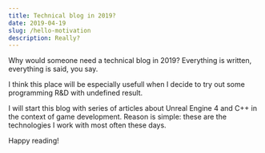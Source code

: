 ```yaml
---
title: Technical blog in 2019?
date: 2019-04-19
slug: /hello-motivation
description: Really?
---
```


Why would someone need a technical blog in 2019? Everything is written, everything is said, you say.

I think this place will be especially usefull when I decide to try out some programming R&D with undefined result.

I will start this blog with series of articles about Unreal Engine 4 and C++ in the context of game development. Reason is simple: these are the technologies I work with most often these days.

Happy reading!